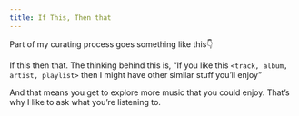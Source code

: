 ```yaml
---
title: If This, Then that
---
```


Part of my curating process goes something like this👇

If this then that. The thinking behind this is, “If you like this `<track, album, artist, playlist>` then I might have other similar stuff you’ll enjoy”

And that means you get to explore more  music that you could enjoy. That’s why I like to ask what you’re listening to.
